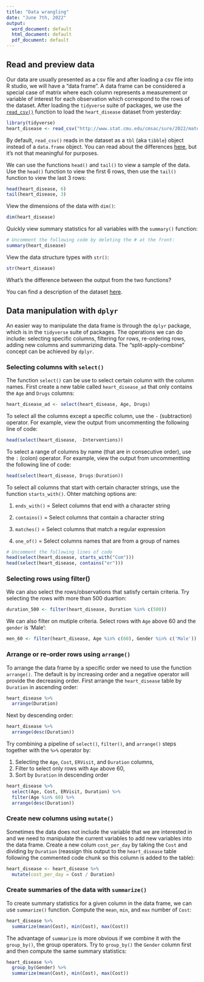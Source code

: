 ```yaml
---
title: "Data wrangling"
date: "June 7th, 2022"
output:
  word_document: default
  html_document: default
  pdf_document: default
---
```


## Read and preview data

Our data are usually presented as a csv file and after loading a csv file into R studio, we will have a "data frame". A data frame can be considered a special case of matrix where each column represents a measurement or variable of interest for each observation which correspond to the rows of the dataset. After loading the `tidyverse` suite of packages, we use the [`read_csv()`](https://readr.tidyverse.org/reference/read_delim.html) function to load the `heart_disease` dataset from yesterday:

```r
library(tidyverse)
heart_disease <- read_csv("http://www.stat.cmu.edu/cmsac/sure/2022/materials/data/health/intro_r/heart_disease.csv")
```

By default, `read_csv()` reads in the dataset as a `tbl` (aka `tibble`) object instead of a `data.frame` object. You can read about the differences [here](https://www.rstudio.com/blog/tibble-1-0-0/#:~:text=Tibbles%20vs%20data%20frames,to%20work%20with%20large%20data.), but it's not that meaningful for purposes. 

We can use the functions `head()` and `tail()` to view a sample of the data. Use the `head()` function to view the first 6 rows, then use the `tail()` function to view the last 3 rows: 

```r
head(heart_disease, 6)
tail(heart_disease, 3)
```

View the dimensions of the data with `dim()`:

```r
dim(heart_disease)
```

Quickly view summary statistics for all variables with the `summary()` function:

```r
# Uncomment the following code by deleting the # at the front:
summary(heart_disease)
```

View the data structure types with `str()`:

```r
str(heart_disease)
```

What's the difference between the output from the two functions?

You can find a description of the dataset [here](https://www.stat.cmu.edu/cmsac/sure/2022/materials/data/health/intro_r/heart_disease_README.txt).

## Data manipulation with `dplyr`

An easier way to manipulate the data frame is through the `dplyr` package, which is in the `tidyverse` suite of packages. The operations we can do include: selecting specific columns, filtering for rows, re-ordering rows, adding new columns and summarizing data.  The "split-apply-combine" concept can be achieved by `dplyr`. 

### Selecting columns with `select()`

The function `select()` can be use to select certain column with the column names. First create a new table called `heart_disease_ad` that only contains the `Age` and `Drugs` columns:

```r
heart_disease_ad <- select(heart_disease, Age, Drugs)
```

To select all the columns except a specific column, use the `-` (subtraction) operator. For example, view the output from uncommenting the following line of code:

```r
head(select(heart_disease, -Interventions))
```

To select a range of columns by name (that are in consecutive order), use the `:` (colon) operator. For example, view the output from uncommentting the following line of code:

```r
head(select(heart_disease, Drugs:Duration))
```

To select all columns that start with certain character strings, use the function `starts_with()`. Ohter matching options are: 

1. `ends_with()` = Select columns that end with a character string

2. `contains()` = Select columns that contain a character string

3. `matches()` = Select columns that match a regular expression

4. `one_of()` = Select columns names that are from a group of names

```r
# Uncomment the following lines of code
head(select(heart_disease, starts_with("Com")))
head(select(heart_disease, contains("er")))
```

### Selecting rows using filter()

We can also select the rows/observations that satisfy certain criteria. Try selecting the rows with more than 500 duartion:

```r
duration_500 <- filter(heart_disease, Duration %in% c(500))
```

We can also filter on mutiple criteria. Select rows with `Age` above 60 and the `gender` is 'Male':

```r
men_60 <- filter(heart_disease, Age %in% c(60), Gender %in% c('Male'))
```


### Arrange or re-order rows using `arrange()`

To arrange the data frame by a specific order we need to use the function `arrange()`. The default is by increasing order and a negative operator will provide the decreasing order. First arrange the `heart_disease` table by `Duration` in ascending order:

```r
heart_disease %>%
  arrange(Duration)
```

Next by descending order:

```r
heart_disease %>%
  arrange(desc(Duration))
```

Try combining a pipeline of `select()`, `filter()`, and `arrange()` steps together with the `%>%` operator by:

1. Selecting the `Age`, `Cost`, `ERVisit`, and `Duration` columns,
2. Filter to select only rows with `Age` above 60,
3. Sort by `Duration` in descending order

```r
heart_disease %>%
  select(Age, Cost, ERVisit, Duration) %>%
  filter(Age %in% 60) %>%
  arrange(desc(Duration))
```

### Create new columns using `mutate()`

Sometimes the data does not include the variable that we are interested in and we need to manipulate the current variables to add new variables into the data frame. Create a new colum `cost_per_day` by taking the `Cost` and dividing by `Duration` (reassign this output to the `heart_disease` table following the commented code chunk so this column is added to the table):

```r
heart_disease <- heart_disease %>%
  mutate(cost_per_day = Cost / Duration)
```

### Create summaries of the data with `summarize()`

To create summary statistics for a given column in the data frame, we can use `summarize()` function. Compute the `mean`, `min`, and `max` number of `Cost`:

```r
heart_disease %>%
  summarize(mean(Cost), min(Cost), max(Cost))
```

The advantage of `summarize` is more obvious if we combine it with the `group_by()`, the group operators. Try to `group_by()` the `Gender` column first and then compute the same summary statistics:

```r
heart_disease %>%
  group_by(Gender) %>%
  summarize(mean(Cost), min(Cost), max(Cost))
```

